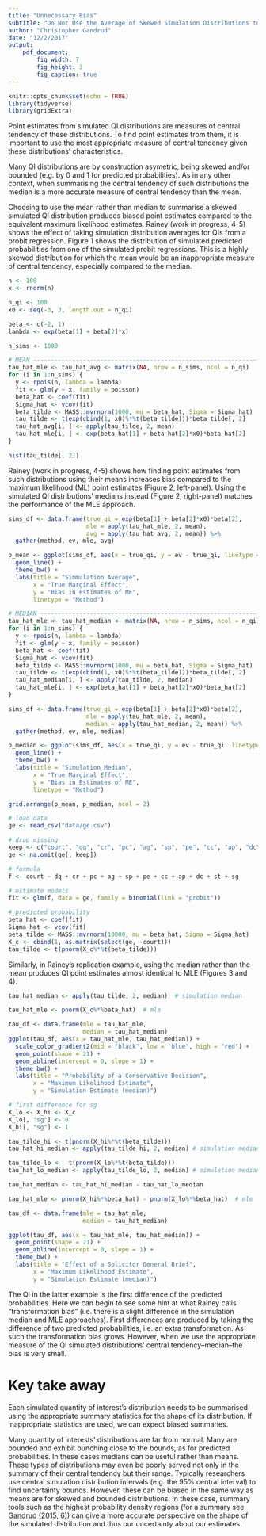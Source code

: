 ```yaml
---
title: "Unnecessary Bias"
subtitle: "Do Not Use the Average of Skewed Simulation Distributions to Estimate the Quantity of Interest, Use Medians"
author: "Christopher Gandrud"
date: "12/2/2017"
output: 
    pdf_document:
        fig_width: 7
        fig_height: 3 
        fig_caption: true
---
```


```r
knitr::opts_chunk$set(echo = TRUE)
library(tidyverse)
library(gridExtra)
```

Point estimates from simulated QI distributions are measures of central tendency of these distributions. To find point estimates from them, it is important to use the most appropriate measure of central tendency given these distributions' characteristics.

Many QI distributions are by construction asymetric, being skewed and/or bounded (e.g. by 0 and 1 for predicted probabilities). As in any other context, when summarising the central tendency of such distributions the median is a more accurate measure of central tendency than the mean.

Choosing to use the mean rather than median to summarise a skewed simulated QI distribution produces biased point estimates compared to the equivalent maximum likelihood estimates. Rainey (work in progress, 4-5) shows the effect of taking simulation distribution averages for QIs from a probit regression. Figure 1 shows the distribution of simulated predicted probabilities from one of the simulated probit regressions. This is a highly skewed distribution for which the mean would be an inappropriate measure of central tendency, especially compared to the median.

```r
n <- 100
x <- rnorm(n)

n_qi <- 100
x0 <- seq(-3, 3, length.out = n_qi)

beta <- c(-2, 1)
lambda <- exp(beta[1] + beta[2]*x)

n_sims <- 1000

# MEAN -------------------------------------------------------------------------
tau_hat_mle <- tau_hat_avg <- matrix(NA, nrow = n_sims, ncol = n_qi)
for (i in 1:n_sims) {
  y <- rpois(n, lambda = lambda)
  fit <- glm(y ~ x, family = poisson)
  beta_hat <- coef(fit)
  Sigma_hat <- vcov(fit)
  beta_tilde <- MASS::mvrnorm(1000, mu = beta_hat, Sigma = Sigma_hat)
  tau_tilde <- t(exp(cbind(1, x0)%*%t(beta_tilde)))*beta_tilde[, 2]
  tau_hat_avg[i, ] <- apply(tau_tilde, 2, mean)
  tau_hat_mle[i, ] <- exp(beta_hat[1] + beta_hat[2]*x0)*beta_hat[2]
}

hist(tau_tilde[, 2])
```

Rainey (work in progress, 4-5) shows how finding point estimates from such distributions using their means increases bias compared to the maximum likelihood (ML) point estimates (Figure 2, left-panel). Using the simulated QI distributions' medians instead (Figure 2, right-panel) matches the performance of the MLE approach.


```r
sims_df <- data.frame(true_qi = exp(beta[1] + beta[2]*x0)*beta[2],
                      mle = apply(tau_hat_mle, 2, mean),
                      avg = apply(tau_hat_avg, 2, mean)) %>%
  gather(method, ev, mle, avg)

p_mean <- ggplot(sims_df, aes(x = true_qi, y = ev - true_qi, linetype = method)) +
  geom_line() +
  theme_bw() +
  labs(title = "Simmulation Average",
       x = "True Marginal Effect",
       y = "Bias in Estimates of ME",
       linetype = "Method")

# MEDIAN -------------------------------------------------------------------------
tau_hat_mle <- tau_hat_median <- matrix(NA, nrow = n_sims, ncol = n_qi)
for (i in 1:n_sims) {
  y <- rpois(n, lambda = lambda)
  fit <- glm(y ~ x, family = poisson)
  beta_hat <- coef(fit)
  Sigma_hat <- vcov(fit)
  beta_tilde <- MASS::mvrnorm(1000, mu = beta_hat, Sigma = Sigma_hat)
  tau_tilde <- t(exp(cbind(1, x0)%*%t(beta_tilde)))*beta_tilde[, 2]
  tau_hat_median[i, ] <- apply(tau_tilde, 2, median)
  tau_hat_mle[i, ] <- exp(beta_hat[1] + beta_hat[2]*x0)*beta_hat[2]
}

sims_df <- data.frame(true_qi = exp(beta[1] + beta[2]*x0)*beta[2],
                      mle = apply(tau_hat_mle, 2, mean),
                      median = apply(tau_hat_median, 2, mean)) %>%
  gather(method, ev, mle, median)

p_median <- ggplot(sims_df, aes(x = true_qi, y = ev - true_qi, linetype = method)) +
  geom_line() +
  theme_bw() +
  labs(title = "Simulation Median",
       x = "True Marginal Effect",
       y = "Bias in Estimates of ME",
       linetype = "Method")

grid.arrange(p_mean, p_median, ncol = 2)

```

```r
# load data
ge <- read_csv("data/ge.csv")

# drop missing
keep <- c("court", "dq", "cr", "pc", "ag", "sp", "pe", "cc", "ap", "dc", "st", "sg")
ge <- na.omit(ge[, keep])

# formula
f <- court ~ dq + cr + pc + ag + sp + pe + cc + ap + dc + st + sg

# estimate models
fit <- glm(f, data = ge, family = binomial(link = "probit"))

# predicted probability
beta_hat <- coef(fit)
Sigma_hat <- vcov(fit)
beta_tilde <- MASS::mvrnorm(10000, mu = beta_hat, Sigma = Sigma_hat)
X_c <- cbind(1, as.matrix(select(ge, -court)))
tau_tilde <- t(pnorm(X_c%*%t(beta_tilde)))
```

Similarly, in Rainey's replication example, using the median rather than the mean produces QI point estimates almost identical to MLE (Figures 3 and 4).

```r
tau_hat_median <- apply(tau_tilde, 2, median)  # simulation median

tau_hat_mle <- pnorm(X_c%*%beta_hat)  # mle

tau_df <- data.frame(mle = tau_hat_mle,
                     median = tau_hat_median)
ggplot(tau_df, aes(x = tau_hat_mle, tau_hat_median)) +
  scale_color_gradient2(mid = "black", low = "blue", high = "red") +
  geom_point(shape = 21) +
  geom_abline(intercept = 0, slope = 1) +
  theme_bw() +
  labs(title = "Probability of a Conservative Decision",
       x = "Maximum Likelihood Estimate",
       y = "Simulation Estimate (median)")
```

```r
# first difference for sg
X_lo <- X_hi <- X_c
X_lo[, "sg"] <- 0
X_hi[, "sg"] <- 1

tau_tilde_hi <- t(pnorm(X_hi%*%t(beta_tilde)))
tau_hat_hi_median <- apply(tau_tilde_hi, 2, median) # simulation medians

tau_tilde_lo <-  t(pnorm(X_lo%*%t(beta_tilde)))
tau_hat_lo_median <- apply(tau_tilde_lo, 2, median) # simulation medians

tau_hat_median <- tau_hat_hi_median - tau_hat_lo_median

tau_hat_mle <- pnorm(X_hi%*%beta_hat) - pnorm(X_lo%*%beta_hat)  # mle

tau_df <- data.frame(mle = tau_hat_mle,
                     median = tau_hat_median)

ggplot(tau_df, aes(x = tau_hat_mle, tau_hat_median)) +
  geom_point(shape = 21) +
  geom_abline(intercept = 0, slope = 1) +
  theme_bw() +
  labs(title = "Effect of a Solicitor General Brief",
       x = "Maximum Likelihood Estimate",
       y = "Simulation Estimate (median)")
```

The QI in the latter example is the first difference of the predicted probabilities. Here we can begin to see some hint at what Rainey calls "transformation bias" (i.e. there is a slight difference in the simulation median and MLE approaches). First differences are produced by taking the difference of two predicted probabilities, i.e. an extra transformation. As such the transformation bias grows. However, when we use the appropriate measure of the QI simulated distributions' central tendency--median--the bias is very small.

# Key take away

Each simulated quantity of interest's distribution needs to be summarised using the appropriate summary statistics for the shape of its distribution. If inappropriate statistics are used, we can expect biased summaries.

Many quantity of interests' distributions are far from normal. Many are bounded and exhibit bunching close to the bounds, as for predicted probabilities. In these cases medians can be useful rather than means. These types of distributions may even be poorly served not only in the summary of their central tendency but their range. Typically researchers use central simulation distribution intervals (e.g. the 95% central interval) to find uncertainty bounds. However, these can be biased in the same way as means are for skewed and bounded distributions. In these case, summary tools such as the highest probability density regions (for a summary see [Gandrud (2015, 6)](https://www.jstatsoft.org/article/view/v065i03)) can give a more accurate perspective on the shape of the simulated distribution and thus our uncertainty about our estimates.

